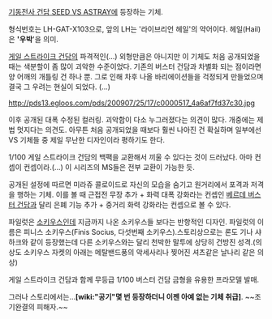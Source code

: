 [[기동전사 건담 SEED VS ASTRAY]]에 등장하는 기체.

형식번호는 LH-GAT-X103으로, 앞의 LH는 '라이브리언 헤일'의 약어이다. 헤일(Hail)은 ''''우박''''을 의미.

[[게일 스트라이크 건담]]의 파격적인(...) 외형만큼은 아니지만 이 기체도 처음 공개되었을 때는 색분할이 좀 많이 괴악한 수준이었다. 기존의 버스터 건담과 차별화 되는 점이라면 양 어깨의 개틀링 건 하나 뿐. 그로 인해 차후 나올 바리에이션들을 걱정되게 만들었으며 결국 그 우려는 현실이 되었다. (...)

http://pds13.egloos.com/pds/200907/25/17/c0000517_4a6af7fd37c30.jpg

이후 공개된 대폭 수정된 컬러링. 괴악함이 다소 누그러졌다는 의견이 많다. 개중에는 제법 멋지다는 의견도. 아무튼 처음 공개되었을 때보다 훨씬 나아진 건 확실하며 일부에선 VS 기체들 중 제일 무난한 디자인이라 평하기도 한다.

1/100 게일 스트라이크 건담의 백팩을 교환해서 끼울 수 있다는 것이 드러났다. 아마 컨셉이 컨셉이라.(...) 이 시리즈의 MS들은 전부 교환이 가능한 듯. 

공개된 설정에 따르면 미라쥬 콜로이드로 자신의 모습을 숨기고 원거리에서 포격과 저격을 행하는 기체. 이를 볼 때 근접전 무장 추가 + 화력 대폭 강화라는 컨셉인 [[베르데 버스터 건담]]과 달리 은폐 기능 추가 + 중거리 화력 강화라는 컨셉으로 볼 수 있다.

파일럿은 [[소키우스]]인데 지금까지 나온 소키우스들 보다는 반항적인 디자인. 파일럿의 이름은 피니스 소키우스(Finis Socius, 다섯번째 소키우스).스토리상으로는 론도 기나 샤하크와 같이 등장했는데 다른 소키우스와는 달리 천박한 말투에 상당히 건방진 성격.(의상도 소키우스 자켓의 아래는 메탈밴드풍의 악세사리나 찢어진 셔츠같은 날나리 같은 의상) 

게일 스트라이크 건담과 함께 무등급 1/100 버스터 건담 금형을 유용한 프라모델 발매. 

그러나 스토리에서는...'''[wiki:"공기"몇 번 등장하더니 이젠 아예 없는 기체 취급]'''. ~~조기완결의 피해자.~~
